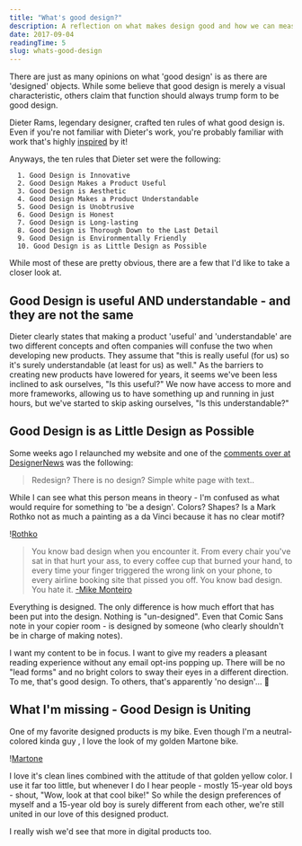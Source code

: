 ```yaml
---
title: "What's good design?"
description: A reflection on what makes design good and how we can measure it.
date: 2017-09-04
readingTime: 5
slug: whats-good-design
---
```


There are just as many opinions on what 'good design' is as there are 'designed' objects. While some believe that good design is merely a visual characteristic, others claim that function should always trump form to be good design.

Dieter Rams, legendary designer, crafted ten rules of what good design is. Even if you're not familiar with Dieter's work, you're probably familiar with work that's highly <a href="http://www.apartmenttherapy.com/apple-design-doesnt-fall-far-from-brauns-tree-176668">inspired</a> by it!

Anyways, the ten rules that Dieter set were the following:

      1. Good Design is Innovative
      2. Good Design Makes a Product Useful
      3. Good Design is Aesthetic
      4. Good Design Makes a Product Understandable
      5. Good Design is Unobtrusive
      6. Good Design is Honest
      7. Good Design is Long-lasting
      8. Good Design is Thorough Down to the Last Detail
      9. Good Design is Environmentally Friendly
      10. Good Design is as Little Design as Possible

While most of these are pretty obvious, there are a few that I'd like to take a closer look at.

## Good Design is useful AND understandable - and they are not the same
Dieter clearly states that making a product 'useful' and 'understandable' are two different concepts and often companies will confuse the two when developing new products. They assume that "this is really useful (for us) so it's surely understandable (at least for us) as well." As the barriers to creating new products have lowered for years, it seems we've been less inclined to ask ourselves, "Is this useful?" We now have access to more and more frameworks, allowing us to have something up and running in just hours, but we've started to skip asking ourselves, "Is this understandable?"


## Good Design is as Little Design as Possible

Some weeks ago I relaunched my website and one of the <a href="https://www.designernews.co/stories/86573-anton-sten--a-redesign">comments over at DesignerNews</a> was the following:

>Redesign? There is no design? Simple white page with text..

While I can see what this person means in theory - I'm confused as what would require for something to 'be a design'. Colors? Shapes? Is a Mark Rothko not as much a painting as a da Vinci because it has no clear motif?

!<a href="/images/articles/rothko.webp">Rothko</a>

>You know bad design when you encounter it. From every chair you've sat in that hurt your ass, to every coffee cup that burned your hand, to every time your finger triggered the wrong link on your phone, to every airline booking site that pissed you off. You know bad design. You hate it. <a href="https://antonsten.com/ux-designer/">-Mike Monteiro</a>

Everything is designed. The only difference is how much effort that has been put into the design. Nothing is "un-designed". Even that Comic Sans note in your copier room - is designed by someone (who clearly shouldn't be in charge of making notes).

I want my content to be in focus. I want to give my readers a pleasant reading experience without any email opt-ins popping up. There will be no "lead forms" and no bright colors to sway their eyes in a different direction. To me, that's good design. To others, that's apparently 'no design'… 🤔


## What I'm missing - Good Design is Uniting
One of my favorite designed products is my bike. Even though I'm a neutral-colored kinda guy , I love the look of my golden Martone bike.

!<a href="/images/articles/martone.webp">Martone</a>

I love it's clean lines combined with the attitude of that golden yellow color. I use it far too little, but whenever I do I hear people - mostly 15-year old boys - shout, "Wow, look at that cool bike!" So while the design preferences of myself and a 15-year old boy is surely different from each other, we're still united in our love of this designed product.

I really wish we'd see that more in digital products too.